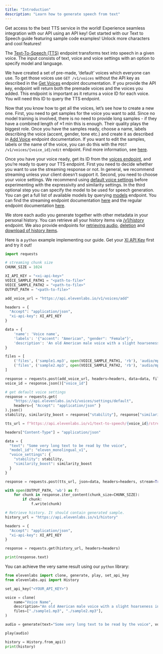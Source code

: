 ```yaml
---
title: "Introduction"
description: "Learn how to generate speech from text"
---
```


<CardGroup cols={2}>
  <Card title="Set up an account" icon="user" href="https://beta.elevenlabs.io/sign-up">
    Get access to the best TTS service in the world!
  </Card>
  <Card title="Get API key" icon="key"href="authentication">
    Experience seamless integration with our API using an API key!
  </Card>
  <Card title="Start developing!" icon="code" href="text-to-speech">
    Get started with our Text to Speech guide featuring sample code examples!
  </Card>
  <Card title="Upgrade subscription" icon="rectangle-pro" href="https://beta.elevenlabs.io/subscription">
    Unlock more characters and cool features!
  </Card>
</CardGroup>



The [Text-To-Speech (TTS)](https://elevenlabs.io/text-to-speech) endpoint transforms text into speech in a given voice.
The input consists of text, voice and voice settings with an option to specify model and language.

We have created a set of pre-made, ‘default’ voices which everyone can use. To get those voices use
`GET /v1/voices` without the API key as described in the [Get Voices](/api-reference/voices)
endpoint documentation. If you provide the API key, endpoint will return both the premade voices
and the voices you added. This endpoint is important as it returns a voice ID for each voice.
You will need this ID to query the TTS endpoint.

Now that you know how to get all the voices, let’s see how to create a new one.
First, you need to get samples for the voice you want to add. Since no model training is involved,
there is no need to provide long samples - if they have a combined length of ≈1 min this is enough.
Their quality plays the biggest role. Once you have the samples ready, choose a name,
labels describing the voice (accent, gender, tone etc.) and create it as described in 
[Add Voice](/api-reference/voices-add) endpoint documentation. If you want to edit the samples,
labels or the name of the voice, you can do this with the `POST /v1/voices/{voice_id}/edit`
endpoint. Find more information, see [here](/api-reference/voices-edit).

Once you have your voice ready, get its ID from the [voices endpoint](/api-reference/voices),
and you’re ready to query our TTS endpoint. First you need to decide whether you want to use
the streaming response or not. In general, we recommend streaming unless your client doesn’t
support it. Second, you need to choose your voice settings. We recommend using
[default voice settings](/api-reference/voices-settings-default) before experimenting with
the expressivity and similarity settings. In the third optional step you can specify the model
to be used for speech generation. You can get a full list of available models
by querying [models](/api-reference/models-get) endpoint.
You can find the streaming endpoint documentation [here](/api-reference/text-to-speech-stream)
and the regular endpoint documentation [here](/api-reference/text-to-speech).

We store each audio you generate together with other metadata in your personal history.
You can retrieve all your history items via [/v1/history](/api-reference/history) endpoint.
We also provide endpoints for [retrieving audio](/api-reference/history-audio),
[deletion](/api-reference/history-delete) and [download of history items](/api-reference/history-download).

Here is a `python` example implementing our guide. Get your [XI API Key](authentication) first
and try it out!
```python
import requests

# streaming chunk size
CHUNK_SIZE = 1024

XI_API_KEY = "<xi-api-key>"
VOICE_SAMPLE_PATH1 = "<path-to-file>"
VOICE_SAMPLE_PATH2 = "<path-to-file>"
OUTPUT_PATH = "<path-to-file>"

add_voice_url = "https://api.elevenlabs.io/v1/voices/add"

headers = {
  "Accept": "application/json",
  "xi-api-key": XI_API_KEY
}

data = {
    'name': 'Voice name',
    'labels': '{"accent": "American", "gender": "Female"}',
    'description': 'An old American male voice with a slight hoarseness in his throat. Perfect for news.'
}

files = [
    ('files', ('sample1.mp3', open(VOICE_SAMPLE_PATH1, 'rb'), 'audio/mpeg')),
    ('files', ('sample2.mp3', open(VOICE_SAMPLE_PATH2, 'rb'), 'audio/mpeg'))
]

response = requests.post(add_voice_url, headers=headers, data=data, files=files)
voice_id = response.json()["voice_id"]

# get default voice settings
response = requests.get(
    "https://api.elevenlabs.io/v1/voices/settings/default",
    headers={ "Accept": "application/json" }
).json()
stability, similarity_boost = response["stability"], response["similarity_boost"]

tts_url = f"https://api.elevenlabs.io/v1/text-to-speech/{voice_id}/stream"

headers["Content-Type"] = "application/json"

data = {
  "text": "Some very long text to be read by the voice",
  "model_id": "eleven_monolingual_v1",
  "voice_settings": {
    "stability": stability,
    "similarity_boost": similarity_boost
  }
}

response = requests.post(tts_url, json=data, headers=headers, stream=True)

with open(OUTPUT_PATH, 'wb') as f:
    for chunk in response.iter_content(chunk_size=CHUNK_SIZE):
        if chunk:
            f.write(chunk)

# Retrieve history. It should contain generated sample.
history_url = "https://api.elevenlabs.io/v1/history"

headers = {
  "Accept": "application/json",
  "xi-api-key": XI_API_KEY
}

response = requests.get(history_url, headers=headers)

print(response.text)
```

You can achieve the very same result using our `python` library:
```python
from elevenlabs import clone, generate, play, set_api_key
from elevenlabs.api import History

set_api_key("<YOUR_API_KEY>")

voice = clone(
    name="Voice Name",
    description="An old American male voice with a slight hoarseness in his throat. Perfect for news.",
    files=["./sample1.mp3", "./sample2.mp3"],
)

audio = generate(text="Some very long text to be read by the voice", voice=voice)

play(audio)

history = History.from_api()
print(history)
```

